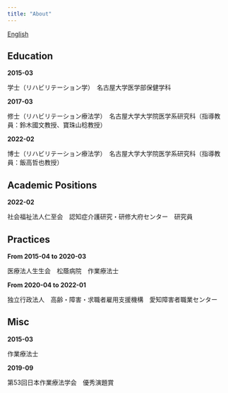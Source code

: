 ---
title: "About"
---

[English](https://tmhr1303.github.io/tomohiro_kogata/about_english.html)

## Education

**2015-03**

学士（リハビリテーション学）　名古屋大学医学部保健学科

**2017-03**

修士（リハビリテーション療法学）　名古屋大学大学院医学系研究科（指導教員：鈴木國文教授、寶珠山稔教授）

**2022-02**

博士（リハビリテーション療法学）　名古屋大学大学院医学系研究科（指導教員：飯高哲也教授）

## Academic Positions

**2022-02**

社会福祉法人仁至会　認知症介護研究・研修大府センター　研究員

## Practices

**From 2015-04 to 2020-03**

医療法人生生会　松蔭病院　作業療法士

**From 2020-04 to 2022-01**

独立行政法人　高齢・障害・求職者雇用支援機構　愛知障害者職業センター

## Misc

**2015-03**

作業療法士

**2019-09**

第53回日本作業療法学会　優秀演題賞
